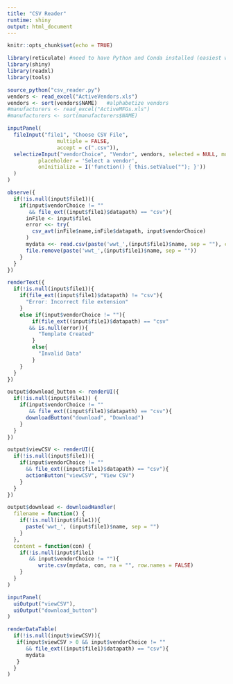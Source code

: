 ```yaml
---
title: "CSV Reader"
runtime: shiny
output: html_document
---
```


```r
knitr::opts_chunk$set(echo = TRUE)

library(reticulate) #need to have Python and Conda installed (easiest way is by installing Anaconda, then adding it to your system path)
library(shiny)
library(readxl)
library(tools)
```

```r
source_python("csv_reader.py")
vendors <- read_excel("ActiveVendors.xls")
vendors <- sort(vendors$NAME)   #alphabetize vendors
#manufacturers <- read_excel("ActiveMFGs.xls")
#manufacturers <- sort(manufacturers$NAME)
```

```r
inputPanel(
  fileInput("file1", "Choose CSV File",
                multiple = FALSE,
                accept = c(".csv")),
  selectizeInput("vendorChoice", "Vendor", vendors, selected = NULL, multiple = FALSE, options = list(
          placeholder = 'Select a vendor',
          onInitialize = I('function() { this.setValue(""); }'))
  )
)

observe({
  if(!is.null(input$file1)){
    if(input$vendorChoice != "" 
       && file_ext((input$file1)$datapath) == "csv"){
      inFile <- input$file1
      error <<- try(
        csv_avt(inFile$name,inFile$datapath, input$vendorChoice)
      )
      mydata <<- read.csv(paste('wwt_',(input$file1)$name, sep = ""), check.names = FALSE)
      file.remove(paste('wwt_',(input$file1)$name, sep = ""))
    }
  }
})

renderText({
  if(!is.null(input$file1)){
    if(file_ext((input$file1)$datapath) != "csv"){
      "Error: Incorrect file extension"
    }
    else if(input$vendorChoice != ""){
        if(file_ext((input$file1)$datapath) == "csv"
       && is.null(error)){
          "Template Created"
        }
        else{
          "Invalid Data"
        }
    }
  }
})

output$download_button <- renderUI({
  if(!is.null(input$file1)) {
    if(input$vendorChoice != ""
       && file_ext((input$file1)$datapath) == "csv"){
      downloadButton("download", "Download")
    }
  }
})

output$viewCSV <- renderUI({
  if(!is.null(input$file1)){
    if(input$vendorChoice != ""
      && file_ext((input$file1)$datapath) == "csv"){
      actionButton("viewCSV", "View CSV")
    }
  }
})

output$download <- downloadHandler(
  filename = function() {
    if(!is.null(input$file1)){
      paste('wwt_', (input$file1)$name, sep = "")
    }
  },
  content = function(con) {
    if(!is.null(input$file1) 
       && input$vendorChoice != ""){
          write.csv(mydata, con, na = "", row.names = FALSE)
    }
  }
)

inputPanel(
  uiOutput("viewCSV"),
  uiOutput("download_button")
)

renderDataTable(
  if(!is.null(input$viewCSV)){
   if(input$viewCSV > 0 && input$vendorChoice != ""
      && file_ext((input$file1)$datapath) == "csv"){
      mydata
   }
  }
)

```
